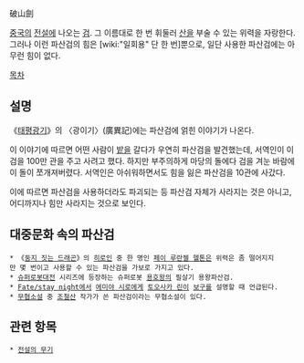 破山劍

[[중국]]의 [[전설]]에 나오는 [[검]]. 그 이름대로 한 번 휘둘러 [[산]]을 부술 수 있는 위력을 자랑한다. 그러나 이런 파산검의 힘은 [wiki:"일회용" 단 한 번]뿐으로, 일단 사용한 파산검에는 아무런 힘이 없다.

[[목차]]
== 설명 ==
《[[태평광기]]》의 〈광이기〉(廣異記)에는 파산검에 얽힌 이야기가 나온다.

이 이야기에 따르면 어떤 사람이 [[밭]]을 갈다가 우연히 파산검을 발견했는데, 서역인이 이 검을 100만 관을 주고 사려고 했다. 하지만 부주의하게 마당의 돌에다 검을 겨눈 바람에 이 돌이 쪼개져버렸다. 서역인은 아쉬워하면서도 힘을 잃은 파산검을 10관에 사갔다.

이에 따르면 파산검을 사용하더라도 파괴되는 등 파산검 자체가 사라지는 것은 아니고, 어디까지나 힘만 사라지는 것으로 보인다.

== 대중문화 속의 파산검 ==
 * 《[[둥지 짓는 드래곤]]》의 [[히로인]] 중 한 명인 [[페이 루란젤 헬톤]]은 위력은 좀 떨어지지만 몇 번이고 사용할 수 있는 파산검을 가보로 가지고 있다.
 * [[슈퍼로봇대전]] 시리즈에 등장하는 슈퍼로봇 [[용호왕]]의 필살기 용왕파산검.
 * [[Fate/stay night]]에서 [[에미야 시로]]에게 [[토오사카 린]]이 [[보구]]를 설명할 때 언급된다.
 * [[무협소설]] 중 [[조철산]] 작가가 쓴 파산검이라는 무협소설이 있다.
== 관련 항목 ==
 * [[전설의 무기]]
